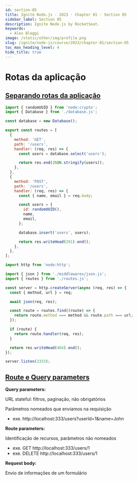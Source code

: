 ```yaml
---
id: section-05
title: Ignite Node.js · 2023 · Chapter 01 · Section 05
sidebar_label: Section 05
description: Ignite Node.js by RocketSeat.
keywords:
  - Alex Bleggi
image: /static/other/img/profile.png
slug: /ignite/node-js/course/2023/chapter-01/section-05
toc_max_heading_level: 4
hide_title: true
---
```



# Rotas da aplicação

## [Separando rotas da aplicação](https://app.rocketseat.com.br/node/projeto-01-1/group/rotas-da-aplicacao-1/lesson/separando-rotas-da-aplicacao)

```javascript title="src/routes.js"
import { randomUUID } from 'node:crypto';
import { Database } from './database.js';

const database = new Database();

export const routes = [
  {
    method: 'GET',
    path: '/users',
    handler: (req, res) => {
      const users = database.select('users');

      return res.end(JSON.stringify(users));
    },
  },
  {
    method: 'POST',
    path: '/users',
    handler: (req, res) => {
      const { name, email } = req.body;

      const users = {
        id: randomUUID(),
        name,
        email,
      };

      database.insert('users', users);

      return res.writeHead(201).end();
    },
  },
];
```

```javascript title="src/server.js"
import http from 'node:http';

import { json } from './middlewares/json.js';
import { routes } from './routes.js';

const server = http.createServer(async (req, res) => {
  const { method, url } = req;

  await json(req, res);

  const route = routes.find((route) => {
    return route.method === method && route.path === url;
  });

  if (route) {
    return route.handler(req, res);
  }

  return res.writeHead(404).end();
});

server.listen(3333);
```

## [Route e Query parameters](https://app.rocketseat.com.br/node/projeto-01-1/group/rotas-da-aplicacao-1/lesson/route-e-query-parameters)

**Query parameters:**

URL stateful: filtros, paginação, não obrigatórios

Parâmetros nomeados que enviamos na requisição
- exe. http://localhost:333/users?userId=1&name=John

**Route parameters:**

Identificação de recursos, parâmetros não nomeados
- exe. GET http://localhost:333/users/1
- exe. DELETE http://localhost:333/users/1

**Request body:**

Envio de informações de um formulário
